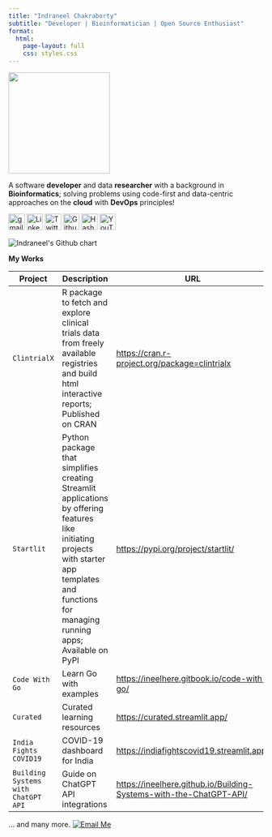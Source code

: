 ```yaml
---
title: "Indraneel Chakraborty"
subtitle: "Developer | Bioinformatician | Open Source Enthusiast"
format:
  html:
    page-layout: full
    css: styles.css
---
```

<img class="circular--square" src="https://avatars.githubusercontent.com/u/64887729?s=400&u=40e71989e22bc957112998e86ecebb982d55e74f&v=4" alt="" height="200" width="200">

A software **developer** and data **researcher** with a background in **Bioinformatics**;
solving problems using code-first and data-centric approaches on the **cloud** with **DevOps** principles!

<p class="jumbotron-heading" align="left">
            <a href="mailto:hello.indraneel@gmail.com" target="_blank"><img src="https://cdn4.iconfinder.com/data/icons/logos-brands-in-colors/48/google-gmail-512.png" alt="gmail" width="32" height="32"></a>
            <a href="https://www.linkedin.com/in/indraneelchakraborty/" target="_blank"><img src="https://upload.wikimedia.org/wikipedia/commons/thumb/c/ca/LinkedIn_logo_initials.png/600px-LinkedIn_logo_initials.png?20140125013055" alt="Linkedin" width="32" height="32"></a>
            <a href="https://sites.google.com/view/indraneelchakraborty" target="_blank"></a>
            <a href="https://twitter.com/ineelhere" target="_blank"><img src="https://abs.twimg.com/favicons/twitter.ico" alt="Twitter" width="32" height="32"></a>
            <a href="https://github.com/ineelhere" target="_blank"><img width="32" height="32" src="https://github.com/fluidicon.png" alt="Github"></a>
            <a href="https://indraneel.hashnode.dev/" target="_blank"><img width="32" height="32" src="https://cdn.hashnode.com/res/hashnode/image/upload/v1611902473383/CDyAuTy75.png" alt="Hashnode"></a>
            <a href="https://www.youtube.com/channel/UCbIMzl7rOj0FkamVf_aBM8w" target="_blank"><img src="https://www.youtube.com/s/desktop/28b67e7f/img/favicon_48.png" alt="YouTube" width="32" height="32"></a>
        </p>

<img src="http://ghchart.rshah.org/ineelhere" alt="Indraneel's Github chart" style="max-width: 100%; height: auto;" />

**My Works**

| Project                                      | Description                                   | URL                                                                                                     |
|----------------------------------------------|-----------------------------------------------|---------------------------------------------------------------------------------------------------------|
| `ClintrialX`                                   | R package to fetch and explore clinical trials data from freely available registries and build html interactive reports; Published on CRAN            | [https://cran.r-project.org/package=clintrialx](https://cran.r-project.org/package=clintrialx)                       |
| `Startlit`                                     | Python package that simplifies creating Streamlit applications by offering features like initiating projects with starter app templates and functions for managing running apps; Available on PyPI               | [https://pypi.org/project/startlit/](https://pypi.org/project/startlit/)                                 |
| `Code With Go`                                 | Learn Go with examples                        | [https://ineelhere.gitbook.io/code-with-go/](https://ineelhere.gitbook.io/code-with-go/)                 |
| `Curated`                                      | Curated learning resources                    | [https://curated.streamlit.app/](https://curated.streamlit.app/)                                         |
| `India Fights COVID19`                        | COVID-19 dashboard for India                  | [https://indiafightscovid19.streamlit.app/](https://indiafightscovid19.streamlit.app/)                   |
| `Building Systems with ChatGPT API`            | Guide on ChatGPT API integrations             | [https://ineelhere.github.io/Building-Systems-with-the-ChatGPT-API/](https://ineelhere.github.io/Building-Systems-with-the-ChatGPT-API/) |

... and many more. [![Email Me](https://img.shields.io/badge/Email-Me-blue)](mailto:hello.indraneel@gmail.com)


